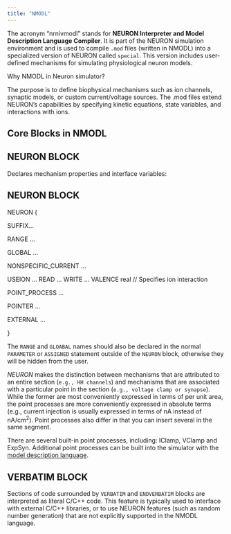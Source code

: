 ```yaml
---
title: "NMODL"
---
```


The acronym "nrnivmodl" stands for **NEURON Interpreter and Model Description Language Compiler**. It is part of the NEURON simulation environment and is used to compile `.mod` files (written in NMODL) into a specialized version of NEURON called `special`. This version includes user-defined mechanisms for simulating physiological neuron models.

Why NMODL in Neuron simulator?

The purpose is to define biophysical mechanisms such as ion channels, synaptic models, or custom current/voltage sources. The .mod files extend NEURON's capabilities by specifying kinetic equations, state variables, and interactions with ions.

## Core Blocks in NMODL

## NEURON BLOCK

Declares mechanism properties and interface variables:

::: {.callout-note icon="false"}
## NEURON BLOCK

NEURON {

SUFFIX...

RANGE ...

GLOBAL ...

NONSPECIFIC_CURRENT ...

USEION ... READ ... WRITE ... VALENCE real // Specifies ion interaction

POINT_PROCESS ...

POINTER ...

EXTERNAL ...

}
:::

The `RANGE` and `GLOABAL` names should also be declared in the normal `PARAMETER` or `ASSIGNED` statement outside of the `NEURON` block, otherwise they will be hidden from the user.

*NEURON* makes the distinction between mechanisms that are attributed to an entire section (`e.g., HH channels`) and mechanisms that are associated with a particular point in the section (`e.g., voltage clamp or synapse`). While the former are most conveniently expressed in terms of per unit area, the point processes are more conveniently expressed in absolute terms (e.g., current injection is usually expressed in terms of nA instead of nA/cm^2^). Point processes also differ in that you can insert several in the same segment.

There are several built-in point processes, including: IClamp, VClamp and ExpSyn. Additional point processes can be built into the simulator with the [model description language](https://web.mit.edu/neuron_v7.4/nrntuthtml/tutorial/tutD.html).

## VERBATIM BLOCK

Sections of code surrounded by `VERBATIM` and `ENDVERBATIM` blocks are interpreted as literal C/C++ code. This feature is typically used to interface with external C/C++ libraries, or to use NEURON features (such as random number generation) that are not explicitly supported in the NMODL language.
